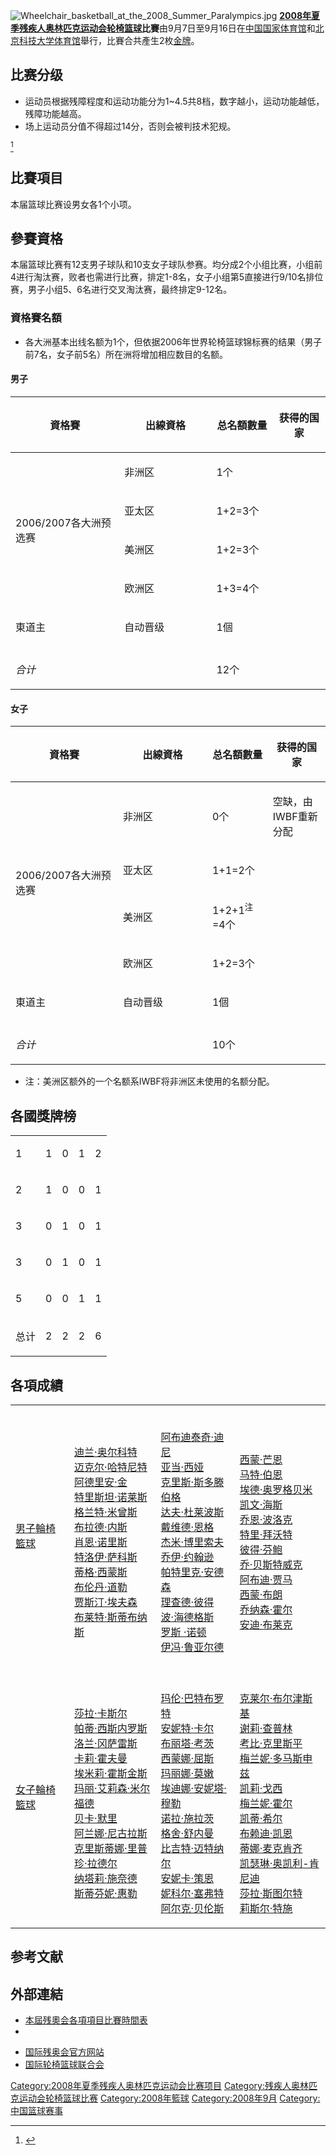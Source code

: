 [[File:Wheelchair_basketball_at_the_2008_Summer_Paralympics.jpg|thumb]]
'''[[2008年夏季残疾人奥林匹克运动会|2008年夏季残疾人奥林匹克运动会]][[篮球|轮椅篮球]]比賽'''由9月7日至9月16日在[[中国国家体育馆|中国国家体育馆]]和[[北京科技大学体育馆|北京科技大学体育馆]]舉行，比賽合共產生2枚[[金牌|金牌]]。

== 比赛分级 ==
*运动员根据残障程度和运动功能分为1~4.5共8档，数字越小，运动功能越低，残障功能越高。
*场上运动员分值不得超过14分，否则会被判技术犯规。
<ref>{{Cite web |url=http://paralympic.beijing2008.cn/sports/wheelchairbasketball/news/n214352653.shtml |title=轮椅篮球分级标准 |accessdate=2008-07-08 |archive-date=2008-09-06 |archive-url=https://web.archive.org/web/20080906203844/http://paralympic.beijing2008.cn/sports/wheelchairbasketball/news/n214352653.shtml |dead-url=yes }}</ref>

== 比賽項目 ==
本届篮球比赛设男女各1个小项。

== 參賽資格 ==
本届篮球比赛有12支男子球队和10支女子球队参赛。均分成2个小组比赛，小组前4进行淘汰赛，败者也需进行比赛，排定1-8名，女子小组第5直接进行9/10名排位赛，男子小组5、6名进行交叉淘汰赛，最终排定9-12名。

=== 資格賽名額 ===
*各大洲基本出线名额为1个，但依据2006年世界轮椅篮球锦标赛的结果（男子前7名，女子前5名）所在洲将增加相应数目的名额。
{{main|2008年夏季残奥会轮椅篮球资格赛}}
==== 男子 ====
{|  class="wikitable" style="font-size:85%"
!width="200"|資格賽
!width="200"|出線資格
!width="100"|总名額數量
!width="100"|获得的国家
|-
|rowspan=11 align=left|2006/2007各大洲预选赛||非洲区||1个||{{flaglink|南非|国家男子轮椅篮球队}}
|-
|rowspan=3 align=left|亚太区||rowspan=3|1+2=3个||{{flaglink|澳大利亚|国家男子轮椅篮球队}}
|-
|{{flaglink|伊朗|国家男子轮椅篮球队}}
|-
|{{flaglink|日本|国家男子轮椅篮球队}}
|-
|rowspan=3 align=left|美洲区||rowspan=3|1+2=3个||{{flaglink|巴西|国家男子轮椅篮球队}}
|-
|{{flaglink|加拿大|国家男子轮椅篮球队}}
|-
|{{flaglink|美国|国家男子轮椅篮球队}}
|-
|rowspan=4 align=left|欧洲区||rowspan=4|1+3=4个||{{flaglink|德国|国家男子轮椅篮球队}}
|-
|{{flaglink|英国|国家男子轮椅篮球队}}
|-
|{{flaglink|瑞典|国家男子轮椅篮球队}}
|-
|{{flaglink|以色列|国家男子轮椅篮球队}}
|-
|align=left|東道主||自动晋级||1個||{{flaglink|中国|国家男子轮椅篮球队}}
|-
|- class="sortbottom"
!colspan=2 align=left|  ''合计''||12个||
|}

==== 女子 ====
{|  class="wikitable" style="font-size:85%"
!width="200"|資格賽
!width="200"|出線資格
!width="100"|总名額數量
!width="100"|获得的国家
|-
|rowspan=10 align=left|2006/2007各大洲预选赛||非洲区||0个||空缺，由IWBF重新分配
|-
|rowspan=2 align=left|亚太区||rowspan=2|1+1=2个||{{flaglink|澳大利亚|国家女子轮椅篮球队}}
|-
|{{flaglink|日本|国家女子轮椅篮球队}}
|-
|rowspan=4 align=left|美洲区||rowspan=4|1+2+1<sup>注</sup>=4个||{{flaglink|巴西|国家女子轮椅篮球队}}
|-
|{{flaglink|加拿大|国家女子轮椅篮球队}}
|-
|{{flaglink|墨西哥|国家女子轮椅篮球队}}
|-
|{{flaglink|美国|国家女子轮椅篮球队}}
|-
|rowspan=3 align=left|欧洲区||rowspan=3|1+2=3个||{{flaglink|德国|国家女子轮椅篮球队}}
|-
|{{flaglink|英国|国家女子轮椅篮球队}}
|-
|{{flaglink|荷兰|国家女子轮椅篮球队}}
|-
|align=left|東道主||自动晋级||1個||{{flaglink|中国|国家女子轮椅篮球队}}
|-
|- class="sortbottom"
!colspan=2 align=left|  ''合计''||10个||
|}

*注：美洲区额外的一个名额系IWBF将非洲区未使用的名额分配。

== 各國獎牌榜 ==
{| {{RankedMedalTable|class=wikitable sortable}}
|-
| 1 ||align=left| {{flagIPCteam|AUS|2008年夏季}} || 1 || 0 || 1 || 2
|-
| 2 ||align=left| {{flagIPCteam|USA|2008年夏季}} || 1 || 0 || 0 || 1
|-
| 3 ||align=left| {{flagIPCteam|GER|2008年夏季}} || 0 || 1 || 0 || 1
|-
| 3 ||align=left| {{flagIPCteam|CAN|2008年夏季}} || 0 || 1 || 0 || 1
|-
| 5 ||align=left| {{flagIPCteam|GBR|2008年夏季}} || 0 || 0 || 1 || 1
|- class="sortbottom"
!colspan=2| 总计 || 2 || 2 || 2 || 6
|}

== 各項成績 ==
{| {{MedalistTable|type=项目|columns=1|style=font-size:small;}}
|-
|[[2008年夏季残疾人奥林匹克运动会男子轮椅篮球比赛|男子輪椅籃球]]
| {{flagIPCteam|AUS|2008年夏季}} <br /> [[迪兰·奥尔科特|迪兰·奥尔科特]]<br />[[迈克尔·哈特尼特|迈克尔·哈特尼特]]<br />[[阿德里安·金|阿德里安·金]]<br />[[特里斯坦·诺莱斯|特里斯坦·诺莱斯]]<br />[[格兰特·米曾斯|格兰特·米曾斯]]<br />[[布拉德·内斯|布拉德·内斯]]<br />[[肖恩·诺里斯|肖恩·诺里斯]]<br />[[特洛伊·萨科斯|特洛伊·萨科斯]]<br />[[蒂格·西蒙斯|蒂格·西蒙斯]]<br />[[布伦丹·道勒|布伦丹·道勒]]<br />[[贾斯汀·埃夫森|贾斯汀·埃夫森]]<br />[[布莱特·斯蒂布纳斯|布莱特·斯蒂布纳斯]]
| {{flagIPCteam|CAN|2008年夏季}} <br /> [[阿布迪泰奇·迪尼|阿布迪泰奇·迪尼]]<br />[[亚当·西娅|亚当·西娅]]<br />[[克里斯·斯多滕伯格|克里斯·斯多滕伯格]]<br />[[达夫·杜莱波斯|达夫·杜莱波斯]]<br />[[戴维德·恩格|戴维德·恩格]]<br />[[杰米·博里索夫|杰米·博里索夫]]<br />[[乔伊·约翰逊|乔伊·约翰逊]]<br />[[帕特里克·安德森|帕特里克·安德森]]<br />[[理查德·彼得|理查德·彼得]]<br />[[波·海德格斯|波·海德格斯]]<br />[[罗斯_·诺顿|罗斯 ·诺顿]]<br />[[伊冯·鲁亚尔德|伊冯·鲁亚尔德]]
| {{flagIPCteam|GBR|2008年夏季}} <br /> [[西蒙·芒恩|西蒙·芒恩]]<br />[[马特·伯恩|马特·伯恩]]<br />[[埃德·奥罗格贝米|埃德·奥罗格贝米]]<br />[[凯文·海斯|凯文·海斯]] <br />[[乔恩·波洛克|乔恩·波洛克]]<br />[[特里·拜沃特|特里·拜沃特]]<br />[[彼得·芬鲍|彼得·芬鲍]]<br />[[乔·贝斯特威克|乔·贝斯特威克]]<br />[[阿布迪·贾马|阿布迪·贾马]] <br />[[西蒙·布朗|西蒙·布朗]]<br />[[乔纳森·霍尔|乔纳森·霍尔]]<br />[[安迪·布莱克|安迪·布莱克]]
|- 
|[[2008年夏季残疾人奥林匹克运动会女子轮椅篮球比赛|女子輪椅籃球]]
| {{flagIPCteam|USA|2008年夏季}} <br /> [[莎拉·卡斯尔|莎拉·卡斯尔]]<br />[[帕蒂·西斯内罗斯|帕蒂·西斯内罗斯]]<br />[[洛兰·冈萨雷斯|洛兰·冈萨雷斯]]<br />[[卡莉·霍夫曼|卡莉·霍夫曼]]<br />[[埃米莉·霍斯金斯|埃米莉·霍斯金斯]]<br />[[玛丽·艾莉森·米尔福德|玛丽·艾莉森·米尔福德]]<br />[[贝卡·默里|贝卡·默里]]<br />[[阿兰娜·尼古拉斯|阿兰娜·尼古拉斯]]<br />[[克里斯蒂娜·里普|克里斯蒂娜·里普]]<br />[[珍·拉德尔|珍·拉德尔]]<br />[[纳塔莉·施奈德|纳塔莉·施奈德]]<br />[[斯蒂芬妮·惠勒|斯蒂芬妮·惠勒]]
| {{flagIPCteam|GER|2008年夏季}} <br /> [[玛伦·巴特布罗特|玛伦·巴特布罗特]]<br />[[安妮特·卡尔|安妮特·卡尔]]<br />[[布丽塔·考茨|布丽塔·考茨]]<br />[[西蒙娜·屈斯|西蒙娜·屈斯]]<br />[[玛丽娜·莫嫩|玛丽娜·莫嫩]] <br />[[埃迪娜·安妮塔·穆勒|埃迪娜·安妮塔·穆勒]]<br />[[诺拉·施拉茨|诺拉·施拉茨]]<br />[[格舍·舒内曼|格舍·舒内曼]]<br />[[比吉特·迈特纳尔|比吉特·迈特纳尔]]<br />[[安妮卡·策恩|安妮卡·策恩]]<br />[[妮科尔·塞弗特|妮科尔·塞弗特]] <br />[[阿尔克·贝伦斯|阿尔克·贝伦斯]]
| {{flagIPCteam|AUS|2008年夏季}} <br /> [[克莱尔·布尔津斯基|克莱尔·布尔津斯基]]<br />[[谢莉·查普林|谢莉·查普林]]<br />[[考比·克里斯平|考比·克里斯平]]<br />[[梅兰妮·多马斯申兹|梅兰妮·多马斯申兹]]<br />[[凯莉·戈西|凯莉·戈西]]<br />[[梅兰妮·霍尔|梅兰妮·霍尔]]<br />[[凯蒂·希尔|凯蒂·希尔]]<br />[[布赖迪·凯恩|布赖迪·凯恩]]<br />[[蒂娜·麦克肯齐|蒂娜·麦克肯齐]]<br />[[凯瑟琳·奥凯利-肯尼迪|凯瑟琳·奥凯利-肯尼迪]]<br />[[莎拉·斯图尔特|莎拉·斯图尔特]]<br />[[莉斯尔·特施|莉斯尔·特施]]
|}

== 参考文献 ==
<div class="references-small">
<references />
</div>

== 外部連結 ==
*[https://web.archive.org/web/20080607023738/http://paralympic.beijing2008.cn/schedules/index.shtml 本屆残奧会各項項目比賽時間表]
*{{cite web|url= http://www.paralympic.org/release/Main_Sections_Menu/Paralympic_Games/Beijing_2008/Wheelchair_Basketball.pdf|title= 北京残奥轮椅篮球比賽資格賽詳情|publisher= [[BOCOG|BOCOG]]|format= htm|deadurl= yes|archiveurl= https://web.archive.org/web/20061002110008/http://www.paralympic.org/release/Main_Sections_Menu/Paralympic_Games/Beijing_2008/Wheelchair_Basketball.pdf|archivedate= 2006-10-02|accessdate= 2008-07-08}}

*[http://www.paralympic.org 国际残奥会官方网站]{{Wayback|url=http://www.paralympic.org/ |date=20060511001905 }}
*[http://www.iwbf.org 国际轮椅篮球联合会]{{Wayback|url=http://www.iwbf.org/ |date=20170509233607 }}

{{残疾人奥林匹克运动会轮椅篮球比赛}}
{{2008年夏季殘疾人奧林匹克運動會項目}}

[[Category:2008年夏季残疾人奥林匹克运动会比赛项目|Category:2008年夏季残疾人奥林匹克运动会比赛项目]]
[[Category:残疾人奥林匹克运动会轮椅篮球比赛|Category:残疾人奥林匹克运动会轮椅篮球比赛]]
[[Category:2008年籃球|Category:2008年籃球]]
[[Category:2008年9月|Category:2008年9月]]
[[Category:中国篮球赛事|Category:中国篮球赛事]]